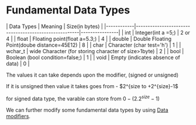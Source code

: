 = Fundamental Data Types =


| Data Types | Meaning                                              | Size(in bytes) |
|------------|------------------------------------------------------|----------------|
| int        | Integer(int a =5;)                                   | 2 or 4         |
| float      | Floating point(float a=5.3;)                         | 4              |
| double     | Double Floating Point(doube distance=45E12)          | 8              |
| char       | Character (char test='h')                            | 1              |
| wchar_t    | wide Character (for storing character of size>1byte) | 2              |
| bool       | Boolean   (bool condition=false;)                    | 1              |
| void       | Empty     (indicates absence of data)                | 0              |


The values it can take depends upon the modifier, (signed or unsigned)

If it is unsigned then value it takes goes from - \(2^{size to  +2^{size}-1\) 

for signed data type, the varable can store from \(0 - (2.2^{size}-1)\) 

We can further modify some fundamental data types by using [[Data modifiers]].




